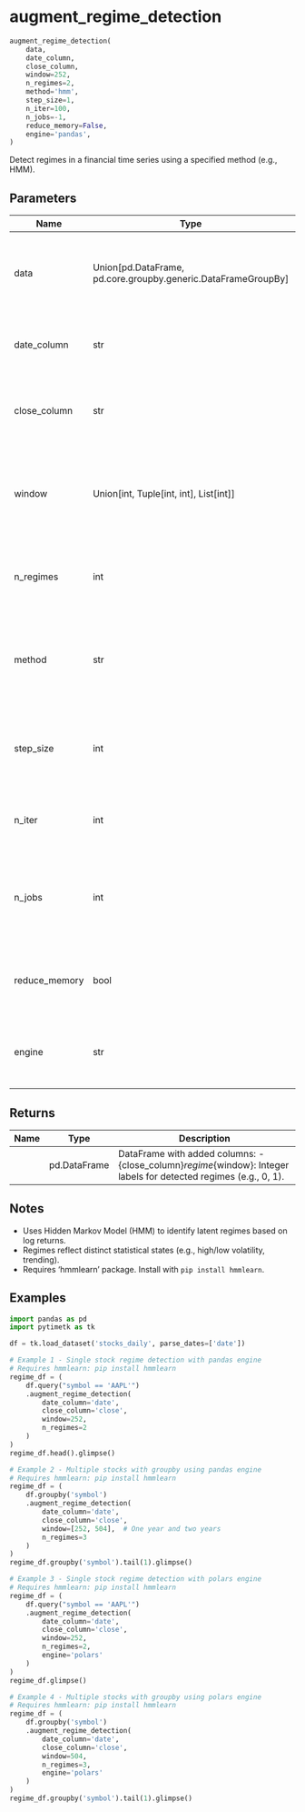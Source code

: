 # augment_regime_detection { #pytimetk.augment_regime_detection }

```python
augment_regime_detection(
    data,
    date_column,
    close_column,
    window=252,
    n_regimes=2,
    method='hmm',
    step_size=1,
    n_iter=100,
    n_jobs=-1,
    reduce_memory=False,
    engine='pandas',
)
```

Detect regimes in a financial time series using a specified method (e.g., HMM).

## Parameters {.doc-section .doc-section-parameters}

| Name          | Type                                                            | Description                                                                      | Default    |
|---------------|-----------------------------------------------------------------|----------------------------------------------------------------------------------|------------|
| data          | Union\[pd.DataFrame, pd.core.groupby.generic.DataFrameGroupBy\] | Input pandas DataFrame or GroupBy object with time series data.                  | _required_ |
| date_column   | str                                                             | Column name containing dates or timestamps.                                      | _required_ |
| close_column  | str                                                             | Column name with closing prices for regime detection.                            | _required_ |
| window        | Union\[int, Tuple\[int, int\], List\[int\]\]                    | Size of the rolling window to fit the regime detection model. Default is 252.    | `252`      |
| n_regimes     | int                                                             | Number of regimes to detect (e.g., 2 for bull/bear). Default is 2.               | `2`        |
| method        | str                                                             | Method for regime detection. Currently supports 'hmm'. Default is 'hmm'.         | `'hmm'`    |
| step_size     | int                                                             | Step size between HMM fits (e.g., 10 fits every 10 rows). Default is 1.          | `1`        |
| n_iter        | int                                                             | Number of iterations for HMM fitting. Default is 100.                            | `100`      |
| n_jobs        | int                                                             | Number of parallel jobs for group processing (-1 uses all cores). Default is -1. | `-1`       |
| reduce_memory | bool                                                            | If True, reduces memory usage. Default is False.                                 | `False`    |
| engine        | str                                                             | Computation engine: 'pandas' or 'polars'. Default is 'pandas'.                   | `'pandas'` |

## Returns {.doc-section .doc-section-returns}

| Name   | Type         | Description                                                                                                       |
|--------|--------------|-------------------------------------------------------------------------------------------------------------------|
|        | pd.DataFrame | DataFrame with added columns: - {close_column}_regime_{window}: Integer labels for detected regimes (e.g., 0, 1). |

## Notes {.doc-section .doc-section-notes}

- Uses Hidden Markov Model (HMM) to identify latent regimes based on log returns.
- Regimes reflect distinct statistical states (e.g., high/low volatility, trending).
- Requires 'hmmlearn' package. Install with `pip install hmmlearn`.    

## Examples {.doc-section .doc-section-examples}

```python
import pandas as pd
import pytimetk as tk

df = tk.load_dataset('stocks_daily', parse_dates=['date'])

# Example 1 - Single stock regime detection with pandas engine
# Requires hmmlearn: pip install hmmlearn
regime_df = (
    df.query("symbol == 'AAPL'")
    .augment_regime_detection(
        date_column='date',
        close_column='close',
        window=252,
        n_regimes=2
    )
)
regime_df.head().glimpse()
```

```python
# Example 2 - Multiple stocks with groupby using pandas engine
# Requires hmmlearn: pip install hmmlearn
regime_df = (
    df.groupby('symbol')
    .augment_regime_detection(
        date_column='date',
        close_column='close',
        window=[252, 504],  # One year and two years
        n_regimes=3
    )
)
regime_df.groupby('symbol').tail(1).glimpse()
```

```python
# Example 3 - Single stock regime detection with polars engine
# Requires hmmlearn: pip install hmmlearn
regime_df = (
    df.query("symbol == 'AAPL'")
    .augment_regime_detection(
        date_column='date',
        close_column='close',
        window=252,
        n_regimes=2,
        engine='polars'
    )
)
regime_df.glimpse()
```

```python
# Example 4 - Multiple stocks with groupby using polars engine
# Requires hmmlearn: pip install hmmlearn
regime_df = (
    df.groupby('symbol')
    .augment_regime_detection(
        date_column='date',
        close_column='close',
        window=504,
        n_regimes=3,
        engine='polars'
    )
)
regime_df.groupby('symbol').tail(1).glimpse()
```